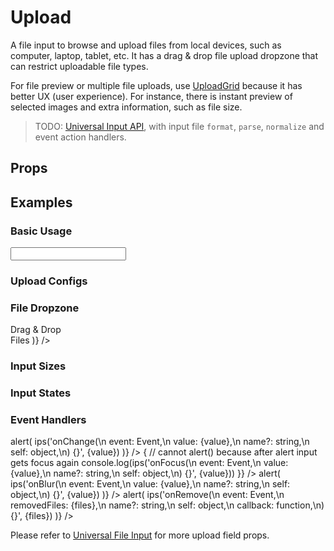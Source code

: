 
# Upload

<AssetCard className='float-right margin' component={Upload} />

A file input to browse and upload files from local devices, such as computer, laptop, tablet, etc. It has a drag & drop file upload dropzone that can restrict uploadable file types.

For file preview or multiple file uploads, use [UploadGrid](/docs/ui/inputs/UploadGrid) because it has better UX (user experience). For instance, there is instant preview of selected images and extra information, such as file size.

> TODO: [Universal Input API](/docs/ui/inputs#universal-input-api), with input file `format`, `parse`, `normalize` and event action handlers.

## Props

<PropsTable component={Upload} />

## Examples

### Basic Usage

<CodeExample>
  <Upload />
</CodeExample>

<CodeExample desc='Via Universal Input'>
  <Input type='upload' />
</CodeExample>

### Upload Configs

<CodeExample desc='Restrict to PNG Images Only'>
  <Upload accept='.png' />
</CodeExample>

<CodeExample desc='Allow Any Image File'>
  <Upload accept='image/*' />
</CodeExample>

<CodeExample desc='Allow Uploading Multiple Files'>
  <Upload multiple />
</CodeExample>

<CodeExample desc='Maximum 3 Files Validation'>
  <Upload multiple maxFiles={3} />
</CodeExample>

<CodeExample desc='Minimum 3kB to Maximum 30kB File Size'>
  <Upload minSize={3 * SIZE_KB} maxSize={30 * SIZE_KB} />
</CodeExample>

### File Dropzone

<CodeExample desc='Squared Dropzone with Placeholder Text'>
  <View className='min-width-mobile'>
    <Upload square placeholder='Placeholder' />
  </View>
</CodeExample>

<CodeExample desc='Custom File Dropzone UI'>
  <Upload children={(
    <View className='padding center'>
      <Icon name='io/md-cloud-upload' className='font-largest' />
      <Text className='bold'>Drag & Drop<br />Files</Text>
    </View>
  )} />
</CodeExample>

<CodeExample desc='Custom Select/Remove Icon'>
  <Upload iconSelect='md/add' iconRemove='fi/x' />
</CodeExample>

### Input Sizes

<CodeExample>
  <View className='gap'>
    <Upload className='font-smallest' label='smallest' />
    <Upload className='font-smaller' label='smaller' />
    <Upload className='font-small' label='small' />
    <Upload label='base' />
    <Upload className='font-large' label='large' />
    <Upload className='font-larger' label='larger' />
    <Upload className='font-largest' label='largest' />
  </View>
</CodeExample>

### Input States

<CodeExample desc='Disabled'>
  <Upload disabled label='disabled' />
</CodeExample>

<CodeExample desc='Read only'>
  <Upload readonly label='readonly' />
</CodeExample>

<CodeExample desc='Loading'>
  <Upload loading label='loading' />
</CodeExample>

### Event Handlers

<CodeExample desc='On Change Callback'>
  <Upload placeholder='Upload file to fire event' onChange={(e, value) => alert(
    ips('onChange(\n  event: Event,\n  value: {value},\n  name?: string,\n  self: object,\n) {}', {value})
  )} />
</CodeExample>

<CodeExample desc='On Focus Callback'>
  <Upload placeholder='Focus to fire event' onFocus={(e, value) => {
    // cannot alert() because after alert input gets focus again
    console.log(ips('onFocus(\n  event: Event,\n  value: {value},\n  name?: string,\n  self: object,\n) {}', {value}))
  }} />
</CodeExample>

<CodeExample desc='On Blur Callback'>
  <Upload placeholder='Blur to fire event' onBlur={(e, value) => alert(
    ips('onBlur(\n  event: Event,\n  value: {value},\n  name?: string,\n  self: object,\n) {}', {value})
  )} />
</CodeExample>

<CodeExample desc='On Remove Callback'>
  <Upload placeholder='Upload then remove file to fire event' onRemove={(e, files) => alert(
    ips('onRemove(\n  event: Event,\n  removedFiles: {files},\n  name?: string,\n  self: object,\n  callback: function,\n) {}', {files})
  )} />
</CodeExample>

Please refer to [Universal File Input](/docs/ui/inputs/Input) for more upload field props.

